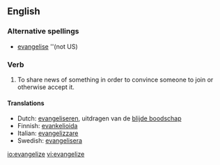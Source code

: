 ==English==
===Alternative spellings===
* [[evangelise]] ''(not US)

===Verb===
{{en-verb|evangeliz|ing}}

# To share news of something in order to convince someone to join or otherwise accept it.

====Translations====
*Dutch: [[evangeliseren]], uitdragen van de [[blijde boodschap]]
*Finnish: [[evankelioida]]
*Italian: [[evangelizzare]]
*Swedish: [[evangelisera]]

[[io:evangelize]]
[[vi:evangelize]]